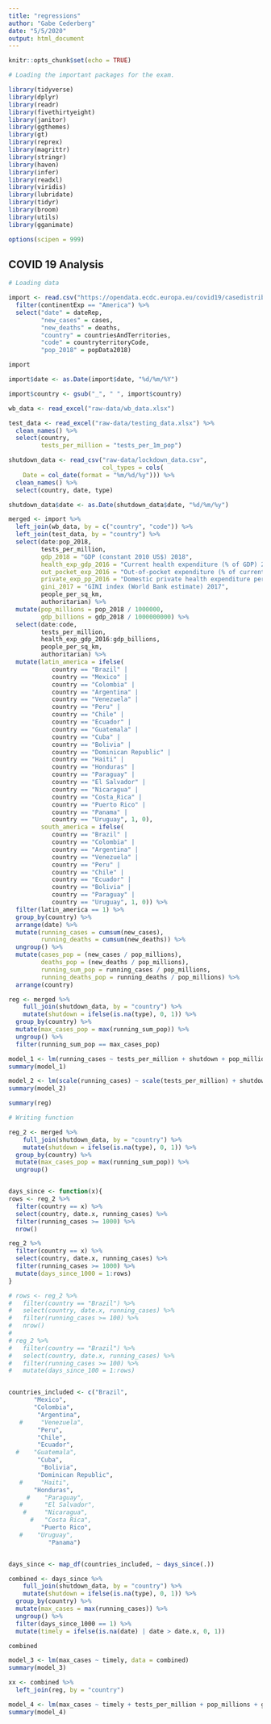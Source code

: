 ```yaml
---
title: "regressions"
author: "Gabe Cederberg"
date: "5/5/2020"
output: html_document
---
```


```r
knitr::opts_chunk$set(echo = TRUE)

# Loading the important packages for the exam.

library(tidyverse)
library(dplyr)
library(readr)
library(fivethirtyeight)
library(janitor)
library(ggthemes)
library(gt)
library(reprex)
library(magrittr)
library(stringr)
library(haven)
library(infer)
library(readxl)
library(viridis) 
library(lubridate)
library(tidyr)
library(broom)
library(utils)
library(gganimate)

options(scipen = 999)
```

## COVID 19 Analysis

```r
# Loading data

import <- read.csv("https://opendata.ecdc.europa.eu/covid19/casedistribution/csv", na.strings = "", fileEncoding = "UTF-8-BOM") %>% 
  filter(continentExp == "America") %>% 
  select("date" = dateRep, 
         "new_cases" = cases,
         "new_deaths" = deaths,
         "country" = countriesAndTerritories,
         "code" = countryterritoryCode,
         "pop_2018" = popData2018)

import

import$date <- as.Date(import$date, "%d/%m/%Y")

import$country <- gsub("_", " ", import$country)
```


```r
wb_data <- read_excel("raw-data/wb_data.xlsx") 

```


```r
test_data <- read_excel("raw-data/testing_data.xlsx") %>% 
  clean_names() %>% 
  select(country, 
         tests_per_million = "tests_per_1m_pop")
```

```r

shutdown_data <- read_csv("raw-data/lockdown_data.csv",
                          col_types = cols(
    Date = col_date(format = "%m/%d/%y"))) %>% 
  clean_names() %>% 
  select(country, date, type)

shutdown_data$date <- as.Date(shutdown_data$date, "%d/%m/%y")

```


```r

merged <- import %>% 
  left_join(wb_data, by = c("country", "code")) %>% 
  left_join(test_data, by = "country") %>% 
  select(date:pop_2018,
         tests_per_million,
         gdp_2018 = "GDP (constant 2010 US$) 2018",
         health_exp_gdp_2016 = "Current health expenditure (% of GDP) 2016",
         out_pocket_exp_2016 = "Out-of-pocket expenditure (% of current health expenditure) 2016",
         private_exp_pp_2016 = "Domestic private health expenditure per capita (current US$) 2016",
         gini_2017 = "GINI index (World Bank estimate) 2017", 
         people_per_sq_km,
         authoritarian) %>% 
  mutate(pop_millions = pop_2018 / 1000000,
         gdp_billions = gdp_2018 / 1000000000) %>% 
  select(date:code, 
         tests_per_million,
         health_exp_gdp_2016:gdp_billions,
         people_per_sq_km,
         authoritarian) %>% 
  mutate(latin_america = ifelse(
            country == "Brazil" |
            country == "Mexico" |
            country == "Colombia" |
            country == "Argentina" |
            country == "Venezuela" |
            country == "Peru" |
            country == "Chile" | 
            country == "Ecuador" |
            country == "Guatemala" |
            country == "Cuba" |
            country == "Bolivia" |
            country == "Dominican Republic" |
            country == "Haiti" |
            country == "Honduras" |
            country == "Paraguay" |
            country == "El Salvador" |
            country == "Nicaragua" |
            country == "Costa_Rica" |
            country == "Puerto Rico" |
            country == "Panama" |
            country == "Uruguay", 1, 0),
         south_america = ifelse(
            country == "Brazil" |
            country == "Colombia" |
            country == "Argentina" |
            country == "Venezuela" |
            country == "Peru" |
            country == "Chile" | 
            country == "Ecuador" |
            country == "Bolivia" |
            country == "Paraguay" |
            country == "Uruguay", 1, 0)) %>% 
  filter(latin_america == 1) %>% 
  group_by(country) %>% 
  arrange(date) %>% 
  mutate(running_cases = cumsum(new_cases),
         running_deaths = cumsum(new_deaths)) %>% 
  ungroup() %>% 
  mutate(cases_pop = (new_cases / pop_millions),
         deaths_pop = (new_deaths / pop_millions),
         running_sum_pop = running_cases / pop_millions,
         running_deaths_pop = running_deaths / pop_millions) %>% 
  arrange(country)

reg <- merged %>% 
    full_join(shutdown_data, by = "country") %>% 
    mutate(shutdown = ifelse(is.na(type), 0, 1)) %>% 
  group_by(country) %>% 
  mutate(max_cases_pop = max(running_sum_pop)) %>% 
  ungroup() %>% 
  filter(running_sum_pop == max_cases_pop)

```

```r
model_1 <- lm(running_cases ~ tests_per_million + shutdown + pop_millions + gdp_billions + health_exp_gdp_2016 + out_pocket_exp_2016 + private_exp_pp_2016 + people_per_sq_km + authoritarian, data = reg) 
summary(model_1)
```

```r
model_2 <- lm(scale(running_cases) ~ scale(tests_per_million) + shutdown + scale(pop_millions) + scale(gdp_billions) + scale(health_exp_gdp_2016) + scale(out_pocket_exp_2016) + scale(private_exp_pp_2016) + scale(people_per_sq_km) + authoritarian, data = reg) 
summary(model_2)

summary(reg)
```

```r
# Writing function

reg_2 <- merged %>% 
    full_join(shutdown_data, by = "country") %>% 
    mutate(shutdown = ifelse(is.na(type), 0, 1)) %>% 
  group_by(country) %>% 
  mutate(max_cases_pop = max(running_sum_pop)) %>% 
  ungroup()


days_since <- function(x){
rows <- reg_2 %>% 
  filter(country == x) %>% 
  select(country, date.x, running_cases) %>% 
  filter(running_cases >= 1000) %>%
  nrow()

reg_2 %>% 
  filter(country == x) %>% 
  select(country, date.x, running_cases) %>% 
  filter(running_cases >= 1000) %>%
  mutate(days_since_1000 = 1:rows)
}

# rows <- reg_2 %>% 
#   filter(country == "Brazil") %>% 
#   select(country, date.x, running_cases) %>% 
#   filter(running_cases >= 100) %>%
#   nrow()
# 
# reg_2 %>% 
#   filter(country == "Brazil") %>% 
#   select(country, date.x, running_cases) %>% 
#   filter(running_cases >= 100) %>%
#   mutate(days_since_100 = 1:rows)


countries_included <- c("Brazil", 
       "Mexico", 
       "Colombia", 
        "Argentina", 
   #     "Venezuela", 
        "Peru", 
        "Chile", 
        "Ecuador", 
  #    "Guatemala", 
        "Cuba", 
         "Bolivia", 
        "Dominican Republic", 
   #     "Haiti", 
       "Honduras", 
     #    "Paraguay", 
   #      "El Salvador", 
    #     "Nicaragua", 
      #   "Costa Rica", 
         "Puerto Rico", 
   #    "Uruguay",
           "Panama") 


days_since <- map_df(countries_included, ~ days_since(.))

combined <- days_since %>% 
    full_join(shutdown_data, by = "country") %>% 
    mutate(shutdown = ifelse(is.na(type), 0, 1)) %>% 
  group_by(country) %>% 
  mutate(max_cases = max(running_cases)) %>% 
  ungroup() %>% 
  filter(days_since_1000 == 1) %>% 
  mutate(timely = ifelse(is.na(date) | date > date.x, 0, 1))

combined

model_3 <- lm(max_cases ~ timely, data = combined)
summary(model_3)
```


```r

xx <- combined %>% 
  left_join(reg, by = "country")

model_4 <- lm(max_cases ~ timely + tests_per_million + pop_millions + gdp_billions + health_exp_gdp_2016 + out_pocket_exp_2016 + private_exp_pp_2016 + people_per_sq_km + authoritarian, data = xx)
summary(model_4)



```

